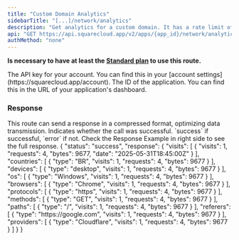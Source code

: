 ```yaml
---
title: "Custom Domain Analytics"
sidebarTitle: "[...]/network/analytics"
description: "Get analytics for a custom domain. It has a rate limit of 10 request every 5 seconds."
api: "GET https://api.squarecloud.app/v2/apps/{app_id}/network/analytics"
authMethod: "none"
---
```


<Info>**Is necessary to have at least the [Standard plan](https://squarecloud.app/plans) to use this route.**</Info>

<ParamField header="Authorization" type="string" placeholder="API KEY" required>
  The API key for your account. You can find this in your [account settings](https://squarecloud.app/account).
</ParamField>

<ParamField path="app_id" type="string" placeholder="Application ID" required>
  The ID of the application. You can find this in the URL of your application's dashboard.
</ParamField>

### Response

<Info>
  This route can send a response in a compressed format, optimizing data transmission.
</Info>
<ResponseField name="status" type="string">
  Indicates whether the call was successful. `success` if successful, `error` if not.
</ResponseField>

<ResponseField name="response" type="object">
  Check the Response Example in right side to see the full response.
</ResponseField>

<ResponseExample>
{
  "status": "success",
  "response": {
    "visits": [
      {
        "visits": 1,
        "requests": 4,
        "bytes": 9677,
        "date": "2025-05-31T18:45:00Z"
      }
    ],
    "countries": [
      {
        "type": "BR",
        "visits": 1,
        "requests": 4,
        "bytes": 9677
      }
    ],
    "devices": [
      {
        "type": "desktop",
        "visits": 1,
        "requests": 4,
        "bytes": 9677
      }
    ],
    "os": [
      {
        "type": "Windows",
        "visits": 1,
        "requests": 4,
        "bytes": 9677
      }
    ],
    "browsers": [
      {
        "type": "Chrome",
        "visits": 1,
        "requests": 4,
        "bytes": 9677
      }
    ],
    "protocols": [
      {
        "type": "https",
        "visits": 1,
        "requests": 4,
        "bytes": 9677
      }
    ],
    "methods": [
      {
        "type": "GET",
        "visits": 1,
        "requests": 4,
        "bytes": 9677
      }
    ],
    "paths": [
      {
        "type": "/",
        "visits": 1,
        "requests": 4,
        "bytes": 9677
      }
    ],
    "referers": [
      {
        "type": "https://google.com",
        "visits": 1,
        "requests": 4,
        "bytes": 9677
      }
    ],
    "providers": [
      {
        "type": "Cloudflare",
        "visits": 1,
        "requests": 4,
        "bytes": 9677
      }
    ]
  }
}
</ResponseExample>